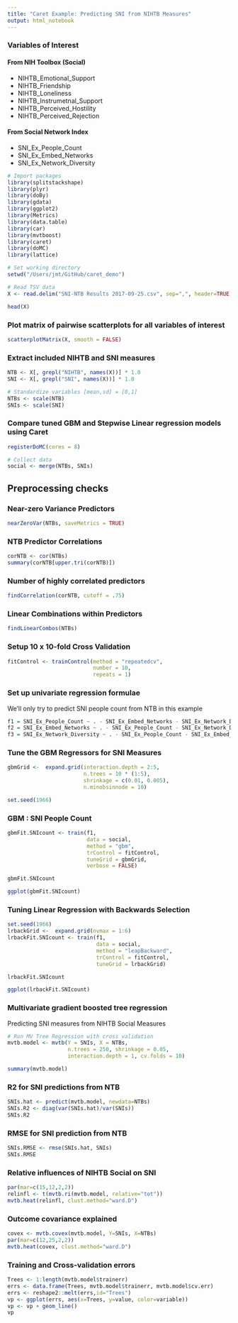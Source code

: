 ```yaml
---
title: "Caret Example: Predicting SNI from NIHTB Measures"
output: html_notebook
---
```


### Variables of Interest

#### From NIH Toolbox (Social)
- NIHTB_Emotional_Support
- NIHTB_Friendship
- NIHTB_Loneliness
- NIHTB_Instrumetnal_Support
- NIHTB_Perceived_Hostility
- NIHTB_Perceived_Rejection

#### From Social Network Index
- SNI_Ex_People_Count
- SNI_Ex_Embed_Networks
- SNI_Ex_Network_Diversity

```r
# Import packages
library(splitstackshape)
library(plyr)
library(doBy)
library(gdata)
library(ggplot2)
library(Metrics)
library(data.table)
library(car)
library(mvtboost)
library(caret)
library(doMC)
library(lattice)

# Set working directory
setwd("/Users/jmt/GitHub/caret_demo")

# Read TSV data
X <- read.delim("SNI-NTB Results 2017-09-25.csv", sep=",", header=TRUE, fill=TRUE)

head(X)
```

### Plot matrix of pairwise scatterplots for all variables of interest
```r
scatterplotMatrix(X, smooth = FALSE)
```

### Extract included NIHTB and SNI measures
```r
NTB <- X[, grepl("NIHTB", names(X))] * 1.0
SNI <- X[, grepl("SNI", names(X))] * 1.0

# Standardize variables [mean,sd] = [0,1]
NTBs <- scale(NTB)
SNIs <- scale(SNI)
```

### Compare tuned GBM and Stepwise Linear regression models using Caret
```r
registerDoMC(cores = 8)

# Collect data
social <- merge(NTBs, SNIs)
```

## Preprocessing checks

### Near-zero Variance Predictors
```r
nearZeroVar(NTBs, saveMetrics = TRUE)
```

### NTB Predictor Correlations
```r
corNTB <- cor(NTBs)
summary(corNTB[upper.tri(corNTB)])
```

### Number of highly correlated predictors
```r
findCorrelation(corNTB, cutoff = .75)
```

### Linear Combinations within Predictors
```r
findLinearCombos(NTBs)
```

### Setup 10 x 10-fold Cross Validation
```r
fitControl <- trainControl(method = "repeatedcv",
                           number = 10,
                           repeats = 1)
```

### Set up univariate regression formulae
We'll only try to predict SNI people count from NTB in this example
```r
f1 = SNI_Ex_People_Count ~ . - SNI_Ex_Embed_Networks - SNI_Ex_Network_Diversity
f2 = SNI_Ex_Embed_Networks ~ . - SNI_Ex_People_Count - SNI_Ex_Network_Diversity
f3 = SNI_Ex_Network_Diversity ~ . - SNI_Ex_People_Count - SNI_Ex_Embed_Networks
```

### Tune the GBM Regressors for SNI Measures
```r
gbmGrid <-  expand.grid(interaction.depth = 2:5, 
                        n.trees = 10 * (1:5), 
                        shrinkage = c(0.01, 0.005),
                        n.minobsinnode = 10)

set.seed(1966)
```

### GBM : SNI People Count
```r
gbmFit.SNIcount <- train(f1,
                         data = social,
                         method = "gbm",
                         trControl = fitControl,
                         tuneGrid = gbmGrid,
                         verbose = FALSE)

gbmFit.SNIcount
```

```r
ggplot(gbmFit.SNIcount)
```

### Tuning Linear Regression with Backwards Selection
```r
set.seed(1966)
lrbackGrid <-  expand.grid(nvmax = 1:6)
lrbackFit.SNIcount <- train(f1,
                            data = social,
                            method = "leapBackward",
                            trControl = fitControl,
                            tuneGrid = lrbackGrid)

lrbackFit.SNIcount
```

```r
ggplot(lrbackFit.SNIcount)
```

### Multivariate gradient boosted tree regression
Predicting SNI measures from NIHTB Social Measures
```r
# Run MV Tree Regression with cross validation
mvtb.model <- mvtb(Y = SNIs, X = NTBs,
                   n.trees = 250, shrinkage = 0.05,
                   interaction.depth = 1, cv.folds = 10)

summary(mvtb.model)
```

### R2 for SNI predictions from NTB
```r
SNIs.hat <- predict(mvtb.model, newdata=NTBs)
SNIs.R2 <- diag(var(SNIs.hat)/var(SNIs))
SNIs.R2
```

### RMSE for SNI prediction from NTB
```r
SNIs.RMSE <- rmse(SNIs.hat, SNIs)
SNIs.RMSE
```

### Relative influences of NIHTB Social on SNI
```r
par(mar=c(15,12,2,2))
relinfl <- t(mvtb.ri(mvtb.model, relative="tot"))
mvtb.heat(relinfl, clust.method="ward.D")
```

### Outcome covariance explained
```r
covex <- mvtb.covex(mvtb.model, Y=SNIs, X=NTBs)
par(mar=c(12,25,2,2))
mvtb.heat(covex, clust.method="ward.D")
```

### Training and Cross-validation errors
```r
Trees <- 1:length(mvtb.model$trainerr)
errs <- data.frame(Trees, mvtb.model$trainerr, mvtb.model$cv.err)
errs <- reshape2::melt(errs,id="Trees")
vp <- ggplot(errs, aes(x=Trees, y=value, color=variable))
vp <- vp + geom_line()
vp
```